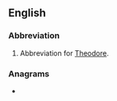 {{also|theo|Theo|Théo|thẹo|þeo|theo-|théo-}}
==English==

===Abbreviation===
{{rfc-header|Abbreviation}}
{{head|en|abbreviation}}
# Abbreviation for [[Theodore]].

===Anagrams===
* {{anagrams|en|EtOH|etho-|hote}}